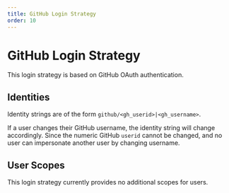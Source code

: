 ---
title: GitHub Login Strategy
order: 10
---

# GitHub Login Strategy

This login strategy is based on GitHub OAuth authentication.

## Identities

Identity strings are of the form `github/<gh_userid>|<gh_username>`.

If a user changes their GitHub username, the identity string will change accordingly.
Since the numeric GitHub `userid` cannot be changed, and no user can impersonate another user by changing username.

## User Scopes

This login strategy currently provides no additional scopes for users.
